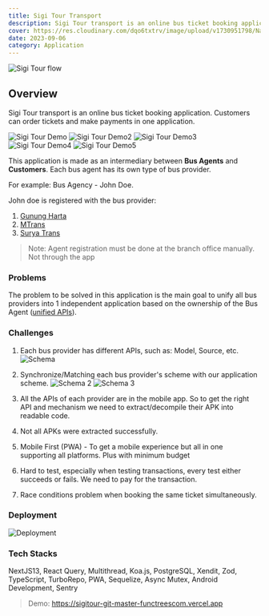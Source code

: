 ```yaml
---
title: Sigi Tour Transport
description: Sigi Tour transport is an online bus ticket booking application. Customers can order tickets and make payments in one application.
cover: https://res.cloudinary.com/dqo6txtrv/image/upload/v1730951798/Natserract%20Blog/projects/sigitourtransport_ro7psu.png
date: 2023-09-06
category: Application
---
```


![Sigi Tour flow](https://res.cloudinary.com/dqo6txtrv/image/upload/v1730960777/Natserract%20Blog/projects/sigitour_flow_c7alfe.png)

## Overview
Sigi Tour transport is an online bus ticket booking application. Customers can order tickets and make payments in one application.

![Sigi Tour Demo](https://res.cloudinary.com/dqo6txtrv/image/upload/v1730962411/Natserract%20Blog/projects/sigitour_te9jx0.png)
![Sigi Tour Demo2](https://res.cloudinary.com/dqo6txtrv/image/upload/v1730963037/Natserract%20Blog/projects/Find_Bus_Route_h2pskn.jpg)
![Sigi Tour Demo3](https://res.cloudinary.com/dqo6txtrv/image/upload/v1730963088/Natserract%20Blog/projects/Bus_fvbh6m.jpg)
![Sigi Tour Demo4](https://res.cloudinary.com/dqo6txtrv/image/upload/v1730963037/Natserract%20Blog/projects/Checkout_Page_oswjoe.jpg)
![Sigi Tour Demo5](https://res.cloudinary.com/dqo6txtrv/image/upload/v1730963036/Natserract%20Blog/projects/Change_Profile_o96mfj.jpg)

This application is made as an intermediary between **Bus Agents** and **Customers**. Each bus agent has its own type of bus provider.

For example: Bus Agency - John Doe.

John doe is registered with the bus provider:
1. [Gunung Harta](https://gunungharta.com/)
2. [MTrans](https://www.mtrans.co.id/)
3. [Surya Trans](https://www.instagram.com/suryatransmalang/)

> Note: Agent registration must be done at the branch office manually. Not through the app

### Problems
The problem to be solved in this application is the main goal to unify all bus providers into 1 independent application based on the ownership of the Bus Agent ([unified APIs](https://www.apideck.com/blog/what-is-a-unified-api)).

### Challenges
1. Each bus provider has different APIs, such as: Model, Source, etc.
![Schema](https://res.cloudinary.com/dqo6txtrv/image/upload/v1730961680/Natserract%20Blog/projects/sigi_different_schema_copy_u6wt6c.jpg)

2. Synchronize/Matching each bus provider's scheme with our application scheme.
![Schema 2](https://res.cloudinary.com/dqo6txtrv/image/upload/v1730961201/Natserract%20Blog/projects/flow3_tgxiyp.png)
![Schema 3](https://res.cloudinary.com/dqo6txtrv/image/upload/v1730961201/Natserract%20Blog/projects/flow4_gnktdf.png)

3. All the APIs of each provider are in the mobile app. So to get the right API and mechanism we need to extract/decompile their APK into readable code.

4. Not all APKs were extracted successfully.

5. Mobile First (PWA) - To get a mobile experience but all in one supporting all platforms. Plus with minimum budget

6. Hard to test, especially when testing transactions, every test either succeeds or fails. We need to pay for the transaction.

7. Race conditions problem when booking the same ticket simultaneously.

### Deployment
![Deployment](https://res.cloudinary.com/dqo6txtrv/image/upload/v1730960777/Natserract%20Blog/projects/sigitour_deployment_qd43jp.png)

### Tech Stacks
NextJS13, React Query, Multithread, Koa.js, PostgreSQL, Xendit, Zod, TypeScript, TurboRepo, PWA, Sequelize, Async Mutex, Android Development, Sentry

> Demo: https://sigitour-git-master-functreescom.vercel.app